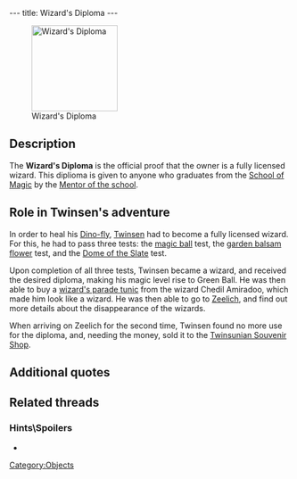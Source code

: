 ---
title: Wizard's Diploma
---

[[Image:Diploma.gif|right|154px|thumb|Wizard's Diploma]]

{{Quote|
Quote=Your diploma in magic has allowed you to reach the green ball level of magic.|
Character=Official description}}

==Description==
The '''Wizard's Diploma''' is the official proof that the owner is a fully licensed wizard. This diplioma is given to anyone who graduates from the [[School of Magic]] by the [[Mentor of the School of Magic|Mentor of the school]].

==Role in Twinsen's adventure==
In order to heal his [[Dino-fly]], [[Twinsen]] had to become a fully licensed wizard. For this, he had to pass three tests: the [[magic ball]] test, the [[garden balsam flower]] test, and the [[Dome of the Slate]] test.

Upon completion of all three tests, Twinsen became a wizard, and received the desired diploma, making his magic level rise to Green Ball. He was then able to buy a [[wizard's parade tunic]] from the wizard Chedil Amiradoo, which made him look like a wizard. He was then able to go to [[Zeelich]], and find out more details about the disappearance of the wizards.

When arriving on Zeelich for the second time, Twinsen found no more use for the diploma, and, needing the money, sold it to the [[Twinsunian Souvenir Shop]].

==Additional quotes==
{{Quote|
Quote=You can bring me the result of each test at your leisure, but I will give you your wizard's diploma and your new level of magic only after you succeed in all 3 tests.|
Character=Mentor of the School of Magic}}
{{Quote|
Quote=Bravo Twinsen. You now bear the title of wizard.|
Character=Mentor of the School of Magic}}
{{Quote|
Quote=You just received your wizard's diploma. Plus you just earned a new level of magic: green Ball.|
Character=When Twinsen received his diploma}}
{{Quote|
Quote=My dear sir, my goods are only available for fully licensed wizards.|
Character=[[Chedil Amiradoo]]}}
{{Quote|
Quote=I hold a wizard's diploma|
Character=Twinsen}}

==Related threads==
===Hints\Spoilers===
* {{thread|id=10415|title=LBA 2 Goofs}}

[[Category:Objects]]